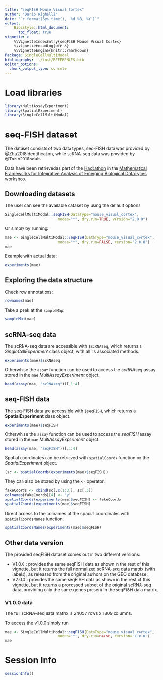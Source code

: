 ```yaml
---
title: "seqFISH Mouse Visual Cortex"
author: "Dario Righelli"
date: "`r format(Sys.time(), '%d %B, %Y')`"
output:
    BiocStyle::html_document:
      toc_float: true
vignette: >
    %\VignetteIndexEntry{seqFISH Mouse Visual Cortex}
    %\VignetteEncoding{UTF-8}
    %\VignetteEngine{knitr::rmarkdown}
Package: SingleCellMultiModal
bibliography: ../inst/REFERENCES.bib
editor_options: 
  chunk_output_type: console
---
```



# Load libraries

```r

library(MultiAssayExperiment)
library(SpatialExperiment)
library(SingleCellMultiModal)

```


# seq-FISH dataset

The dataset consists of two data types,
seq-FISH data was provided by @Zhu2018identification, while scRNA-seq data
was provided by @Tasic2016adult.

Data have been retrievedas part of the 
[Hackathon](https://github.com/BIRSBiointegration/Hackathon/tree/master/seqFISH)
in the 
[Mathematical Frameworks for Integrative Analysis of Emerging Biological DataTypes](https://www.birs.ca/events/2020/5-day-workshops/20w5197) workshop.

## Downloading datasets

The user can see the available dataset by using the default options

```r

SingleCellMultiModal::seqFISH(DataType="mouse_visual_cortex", 
                        modes="*", dry.run=TRUE, version="2.0.0")

```

Or simply by running:

```r

mae <- SingleCellMultiModal::seqFISH(DataType="mouse_visual_cortex", 
                        modes="*", dry.run=FALSE, version="2.0.0")
mae
```

Example with actual data:

```r
experiments(mae)
```


## Exploring the data structure

Check row annotations:

```r
rownames(mae)
```

Take a peek at the `sampleMap`:

```r
sampleMap(mae)
```


## scRNA-seq data

The scRNA-seq data are accessible with `$scRNAseq`, which returns a 
*SingleCellExperiment* class object, with all its associated methods.

```r
experiments(mae)$scRNAseq
```

Otherwhise the `assay` function can be used to access the *scRNAseq* assay
stored in the `mae` *MultiAssayExperiment* object.

```r
head(assay(mae, "scRNAseq"))[,1:4]
```

## seq-FISH data

The seq-FISH data are accessible with `$seqFISH`, which returns a 
**SpatialExperiment** class object.

```r
experiments(mae)$seqFISH
```

Otherwhise the `assay` function can be used to access the *seqFISH* assay
stored in the `mae` *MultiAssayExperiment* object.

```r
head(assay(mae, "seqFISH"))[,1:4]
```

Spatial coordinates can be retrieved with `spatialCoords` function on the 
*SpatialExperiment* object.

```r
(sc <- spatialCoords(experiments(mae)$seqFISH))
```

They can also be stored by using the `<-` operator.

```r
fakeCoords <- cbind(sc[,c(1:3)], sc[,3])
colnames(fakeCoords)[4] <- "y"
spatialCoords(experiments(mae)$seqFISH) <- fakeCoords
spatialCoords(experiments(mae)$seqFISH)
```

Direct access to the colnames of the spacial coordinates with
`spatialCoordsNames` function.

```r
spatialCoordsNames(experiments(mae)$seqFISH)
```


## Other data version

The provided seqFISH dataset comes out in two different versions:

* V1.0.0 : provides the same seqFISH data as shown in the rest of this vignette, but it returns the full normalized scRNA-seq data matrix (with labels), as released from the original authors on the GEO database.
* V2.0.0 : provides the same seqFISH data as shown in the rest of this vignette, but it returns a processed subset of the original scRNA-seq data, providing only the same genes present in the seqFISH data matrix.

### V1.0.0 data

The full scRNA-seq data matrix is 24057 rows x 1809 columns.

To access the v1.0.0 simply run

```r

mae <- SingleCellMultiModal::seqFISH(DataType="mouse_visual_cortex", 
                        modes="*", dry.run=FALSE, version="1.0.0")
mae
```



# Session Info

```r
sessionInfo()
```

